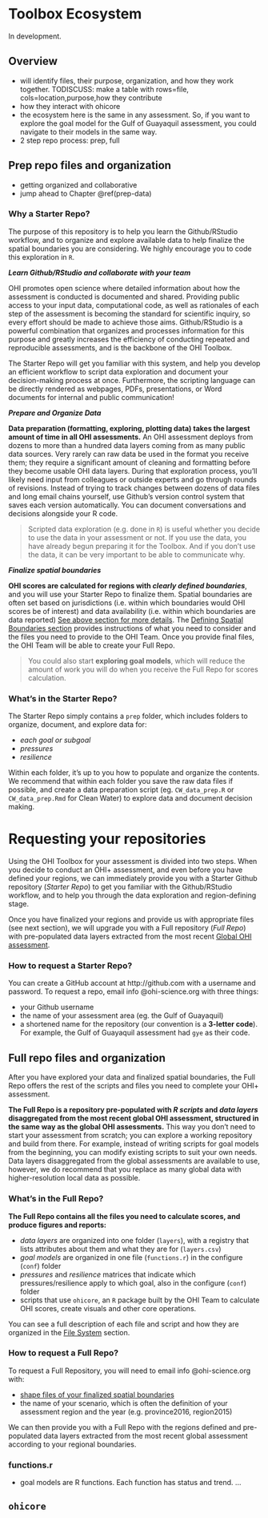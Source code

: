# Toolbox Ecosystem {#toolbox}

In development. 

## Overview

- will identify files, their purpose, organization, and how they work together. TODISCUSS: make a table with rows=file, cols=location,purpose,how they contribute
- how they interact with ohicore
- the ecosystem here is the same in any assessment. So, if you want to explore the goal model for the Gulf of Guayaquil assessment, you could navigate to their models in the same way. 
- 2 step repo process: prep, full

## Prep repo files and organization

- getting organized and collaborative
- jump ahead to Chapter \@ref(prep-data)

### Why a Starter Repo?

The purpose of this repository is to help you learn the Github/RStudio workflow, and to organize and explore available data to help finalize the spatial boundaries you are considering. We highly encourage you to code this exploration in `R`.

**_Learn Github/RStudio and collaborate with your team_**

OHI promotes open science where detailed information about how the assessment is conducted is documented and shared. Providing public access to your input data, computational code, as well as rationales of each step of the assessment is becoming the standard for scientific inquiry, so every effort should be made to achieve those aims. Github/RStudio is a powerful combination that organizes and processes information for this purpose and greatly increases the efficiency of conducting repeated and reproducible assessments, and is the backbone of the OHI Toolbox.

The Starter Repo will get you familiar with this system, and help you develop an efficient workflow to script data exploration and document your decision-making process at once. Furthermore, the scripting language can be directly rendered as webpages, PDFs, presentations, or Word documents for internal and public communication!

**_Prepare and Organize Data_**

**Data preparation (formatting, exploring, plotting data) takes the largest amount of time in all OHI assessments.** An OHI assessment deploys from dozens to more than a hundred data layers coming from as many public data sources. Very rarely can raw data be used in the format you receive them; they require a significant amount of cleaning and formatting before they become usable OHI data layers. During that exploration process, you'll likely need input from colleagues or outside experts and go through rounds of revisions. Instead of trying to track changes between dozens of data files and long email chains yourself, use Github's version control system that saves each version automatically. You can document conversations and decisions alongside your R code.

> Scripted data exploration (e.g. done in `R`) is useful whether you decide to use the data in your assessment or not. If you use the data, you have already begun preparing it for the Toolbox. And if you don't use the data, it can be very important to be able to communicate why.

<!---
@ningningj TODO:
**_Example data prep scripts in .Rmd and .r with data are included as a quick guide._**
--->

**_Finalize spatial boundaries_**

**OHI scores are calculated for regions with _clearly defined boundaries_**, and you will use your Starter Repo to finalize them. Spatial boundaries are often set based on jurisdictions (i.e. within which boundaries would OHI scores be of interest) and data availability (i.e. within which boundaries are data reported) [See above section for more details](http://ohi-science.org/manual/#strategically-define-spatial-boundaries-balance-information-availability-and-decision-making-scales). The [Defining Spatial Boundaries section](http://ohi-science.org/manual/#defining-spatial-boundaries) provides instructions of what you need to consider and the files you need to provide to the OHI Team. Once you provide final files, the OHI Team will be able to create your Full Repo.

> You could also start **exploring goal models**, which will reduce the amount of work you will do when you receive the Full Repo for scores calculation.

### What’s in the Starter Repo?

The Starter Repo simply contains a `prep` folder, which includes folders to organize, document, and explore data for:

- _each goal or subgoal_
- _pressures_
- _resilience_  

<!---
JSL: until we have these done don't list:
- _Example Data Prep Tutorials_ with data and scripts
--->

Within each folder, it's up to you how to populate and organize the contents. We recommend that within each folder you save the raw data files if possible, and create a data preparation script (eg. `CW_data_prep.R` or `CW_data_prep.Rmd` for Clean Water) to explore data and document decision making.


# Requesting your repositories

Using the OHI Toolbox for your assessment is divided into two steps. When you decide to conduct an OHI+ assessment, and even before you have defined your regions, we can immediately provide you with a Starter Github repository (_Starter Repo_) to get you familiar with the Github/RStudio workflow, and to help you through the data exploration and region-defining stage.

Once you have finalized your regions and provide us with appropriate files (see next section), we will upgrade you with a Full repository (_Full Repo_) with pre-populated data layers extracted from the most recent [Global OHI assessment](http://ohi-science.org/ohi-global).

### How to request a Starter Repo?

You can create a GitHub account at http://github.com with a username and password. To request a repo, email info @ohi-science.org with three things:

- your Github username
- the name of your assessment area (eg. the Gulf of Guayaquil)
- a shortened name for the repository (our convention is a **3-letter code**). For example, the Gulf of Guayaquil assessment had `gye` as their code.

## Full repo files and organization

After you have explored your data and finalized spatial boundaries, the Full Repo offers the rest of the scripts and files you need to complete your OHI+ assessment.

**The Full Repo is a repository pre-populated with _R scripts_ and _data layers_ disaggregated from the most recent global OHI assessment, structured in the same way as the global OHI assessments.** This way you don't need to start your assessment from scratch; you can explore a working repository and build from there. For example, instead of writing scripts for goal models from the beginning, you can modify existing scripts to suit your own needs. Data layers disaggregated from the global assessments are available to use, however, we do recommend that you replace as many global data with higher-resolution local data as possible.

### What's in the Full Repo?

**The Full Repo contains all the files you need to calculate scores, and produce figures and reports:**  

- _data layers_ are organized into one folder (`layers`), with a registry that lists attributes about them and what they are for (`layers.csv`)  <!--- to add: `layers_meta.csv` --->
- _goal models_ are organized in one file (`functions.r`) in the configure (`conf`) folder
- _pressures_ and _resilience_ matrices that indicate which pressures/resilience apply to which goal, also in the configure (`conf`) folder
- scripts that use `ohicore`, an `R` package built by the OHI Team to calculate OHI scores, create visuals and other core operations.

You can see a full description of each file and script and how they are organized in the [File System](http://ohi-science.org/manual/#file-system-organization) section.

### How to request a Full Repo?

To request a Full Repository, you will need to email info @ohi-science.org with:

- [shape files of your finalized spatial boundaries](http://ohi-science.org/manual/#request-a-full-repository-with-offshore-boundaries)
- the name of your scenario, which is often the definition of your assessment region and the year (e.g. province2016, region2015)

We can then provide you with a Full Repo with the regions defined and pre-populated data layers extracted from the most recent global assessment according to your regional boundaries.


### functions.r 

- goal models are R functions. Each function has status and trend. ...

## `ohicore` {#ohicore}




